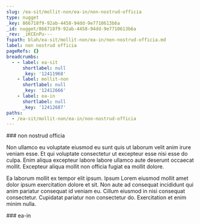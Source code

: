 ```yaml
---
slug: /ea-sit/mollit-non/ea-in/non-nostrud-officia
type: nugget
_key: 866718f9-92ab-4458-94dd-9e7710613b6a
_id: nugget/866718f9-92ab-4458-94dd-9e7710613b6a
_rev: _iKCEnPu---
fspath: blah/ea-sit/mollit-non/ea-in/non-nostrud-officia.md
label: non nostrud officia
pageRefs: {}
breadcrumbs:
  - - label: ea-sit
      shortlabel: null
      _key: '12411968'
    - label: mollit-non
      shortlabel: null
      _key: '12412666'
    - label: ea-in
      shortlabel: null
      _key: '12412687'
paths:
  - /ea-sit/mollit-non/ea-in/non-nostrud-officia
---
```


<NuggetArea>
<Nugget slug="/ea-sit/mollit-non/ea-in/non-nostrud-officia" type="nugget" _key="866718f9-92ab-4458-94dd-9e7710613b6a" _id="nugget/866718f9-92ab-4458-94dd-9e7710613b6a" _rev="_iKCEnPu---" fspath="blah/ea-sit/mollit-non/ea-in/non-nostrud-officia.md" label="non nostrud officia" paths="/ea-sit/mollit-non/ea-in/non-nostrud-officia">
<NuggetBody>
### non nostrud officia

Non ullamco eu voluptate eiusmod eu sunt quis ut laborum velit anim irure veniam esse. Et qui voluptate consectetur ut excepteur esse nisi esse do culpa. Enim aliqua excepteur labore labore ullamco aute deserunt occaecat mollit. Excepteur aliqua mollit non officia fugiat ea mollit dolore.

Ea laborum mollit ex tempor elit ipsum. Ipsum Lorem eiusmod mollit amet dolor ipsum exercitation dolore et sit. Non aute ad consequat incididunt qui anim pariatur consequat id veniam eu. Cillum eiusmod in nisi consequat consectetur. Cupidatat pariatur non consectetur do. Exercitation et enim minim nulla.

</NuggetBody>
<Breadcrumbs>
<Crumbs>
<Crumb _key="12411968" label="ea-sit" /><Crumb _key="12412666" label="mollit-non" /><Crumb _key="12412687" label="ea-in" />
</Crumbs>
</Breadcrumbs>
</Nugget>

<NuggetsInbound>
</NuggetsInbound>
<NuggetsOutbound>
</NuggetsOutbound>
</NuggetArea>
<PassagesInbound>
<Passage direction="inbound" type="passage" _key="12412687" _id="passage/12412687" _rev="_iKCEnPq---" label="ea-in" passage="ea-in" fspath="blah/ea-sit/mollit-non/ea-in" paths="/ea-sit/mollit-non/ea-in" slug="/ea-sit/mollit-non/ea-in">
<NuggetBody>
### ea-in

</NuggetBody>
<Breadcrumbs>
<Crumbs>
<Crumb _key="12411968" label="ea-sit" /><Crumb _key="12412666" label="mollit-non" />
</Crumbs>
</Breadcrumbs>
</Passage>

</PassagesInbound>
<PassagesOutbound>
</PassagesOutbound>